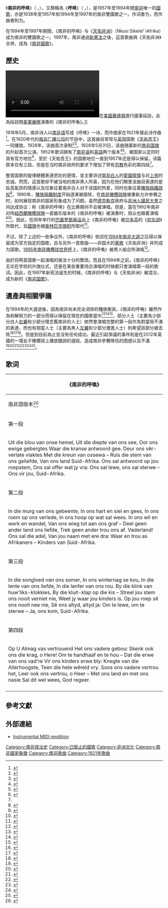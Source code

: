 {{NoteTA
| G1 = Country
| 1=zh-hans:非洲人国民大会; zh-hant:非洲人國民大會; zh-tw:非洲民族議會
}}
{{Expand English|time=2022-05-02T14:09:11+00:00}}
{{Infobox Anthem
|chinese_title = 南非的呼唤
|title         = Die Stem van Suid-Afrika
|alt_title     = Die Stem
|ch_alt_title  = 呼唤
|transcription = 
|image         = Volk en Vaderland 27 - Die stem van Suid-Afrika.png
|image_size    = 
|caption       = 《南非的呼喚》歌譜
|prefix        = 前國歌
|country       = {{flagdeco|ZAF|1928}}{{ZAF}}前雙國歌之一<br/>{{ZAF-1961}}
|author        = {{le|柯內里斯·賈柯巴斯·蘭根豪芬|Cornelis Jacobus Langenhoven}}
|lyrics_date   = 1918年（英語版為1952年集體創作）
|composer      = {{link-af|馬基努斯·勞倫斯·德·費勒|Marthinus Lourens de Villiers}}
|music_date    = 1921年
|adopted       = 1938年6月3日 - 与《[[天佑吾王|天佑吾王]]》成为南非雙國歌之一<br/>1957年5月2日 - 唯一國歌<br/>1994年5月10日 - 与《[[天佑非洲|天佑非洲]]》成为南非雙國歌之一
|until         = 1997年10月10日 - 合併成《[[南非國歌|南非國歌]]》
|sound         = Die Stem van Suid-Afrika.ogg
|sound_title   = 《南非的呼喚》（演奏版）
}}
{{Anthem History
|Nation = 南非
|Flag = Flag of South Africa.svg
|Year1 = 1795 - 1938
|Name1 = [[天佑吾王|天佑吾王]]
|Year2 = 1938 - 1957
|Name2 = [[天佑吾王|天佑吾王]]<br/>[[南非的呼唤|南非的呼唤]]
|Year3 = 1957 - 1994
|Name3 = [[南非的呼唤|南非的呼唤]]
|Year4 = 1994 - 1997
|Name4 = [[天佑非洲|天佑非洲]]<br/>[[南非的呼唤|南非的呼唤]]
|Year5 = 1997 - 
|Name5 = [[南非國歌|南非國歌]]
|Notes = 註：1938 - 1957年及1994 - 1997年間為雙國歌。
}}

《'''南非的呼唤'''》（{{lang-af|Die Stem van Suid-Afrika}} {{IPA-af|di ˈstɛm fan səitˈafrikɑː|}}，{{lang-en|The Call of South Africa}}），又簡稱為《'''呼唤'''》（{{lang-af|Die Stem}} {{IPA-af|di ˈstɛm|}}，{{lang-en|The Call}}），是1957年至1994年間[[南非|南非]]唯一的[[國歌|國歌]]，亦是1938年至1957年和1994年至1997年的南非雙國歌之一。作词者为{{le|柯內里斯·賈柯巴斯·蘭根豪芬|Cornelis Jacobus Langenhoven}}，而作曲者則为{{link-af|馬基努斯·勞倫斯·德·費勒|Marthinus Lourens de Villiers}}。

在1994年至1997年期間，《南非的呼唤》与《[[天佑非洲|天佑非洲]]》（Nkosi Sikelel' iAfrika）成为南非的雙國歌之一。1997年，南非通過[[南非憲法|新憲法]]之後，這首歌曲與《天佑非洲》合併，成為《[[南非國歌|南非國歌]]》。

== 歷史 ==
{{listen
 |filename = 1938 recording of "Die Stem van Suid-Afrika" by the ASAF Choir.oga
 |title = 1938年，演唱版（南非语）
 |description = 1938年代{{le|南非防衛軍|South African Defence Force}}合唱隊演唱版本（南非語）
 |filename2 = "Die Stem van Suid-Afrika" performed by the ASAF Choir and Cantare Male Voice Choir.oga
 |title2 = 1950年，演唱版（南非语）
 |description2 = 1950年代{{le|南非防衛軍|South African Defence Force}}合唱隊演唱版本（南非語）
 |filename3 = "The Call of South Africa" performed by the ASAF Choir and the Cantare Male Voice Choir.oga
 |title3 = 1950年，演唱版（英语）
 |description3 = 1950年代南非防衛軍合唱隊演唱版本（英語）
 |filename4 = "Die Stem van Suid-Afrika" performed by the SABC Symphony Orchestra.oga
 |title4 = 1960年
 |description4 = 南非廣播公司管絃樂隊演奏版（1960年）
 |filename5 = Die Stem van Suid-Afrika" performed at the White House in 1994.oga
 |title5 = 1994年，器樂演奏
 |description5 = 在[[美國|美國]][[白宮|白宮]]演奏的《南非的呼喚》
}}
[[File:State_Arrival_and_Dinner_for_President_Nelson_Mandela_in_1994.webm|thumb]]在[[美國|美國]][[華盛頓哥倫比亞特區|華盛頓]]進行國事採訪，此為採訪間[[美国海军陆战队军乐团|美軍樂隊]]演奏的《南非的呼喚》。]]

1918年5月，南非诗人{{le|柯內里斯·賈柯巴斯·蘭根豪芬|Cornelis Jacobus Langenhoven}}以[[南非语|南非语]]写成《呼唤》一诗，而作曲家{{link-af|馬基努斯·勞倫斯·德·費勒|Mathinus Lourens de Villiers}}在1921年替此诗作曲<ref name="History">{{cite web|url=http://www.info.gov.za/aboutgovt/symbols/anthem.htm|title=SA National Anthem History|accessdate=2007年10月21日|archive-date=2013年5月31日|archive-url=https://web.archive.org/web/20130531001625/http://www.info.gov.za/aboutgovt/symbols/anthem.htm|dead-url=no}}</ref>。在1920年代的[[南非广播公司|南非广播公司]]的节目中，这首曲目常常与[[英国|英国]]国歌《[[天佑吾王|天佑吾王]]》一同播放。1926年，该曲首次录制<ref name=Siemon>{{cite web|url=http://flatint.blogspot.com/2013/10/the-south-african-national-anthem.html|title=flatint: The South African National Anthem: a history on record|first=Siemon|last=Allen|date=2013-10-15|publisher=BlogSpot|access-date=2018-10-31|archive-date=2018-03-30|archive-url=https://web.archive.org/web/20180330042026/http://flatint.blogspot.com/2013/10/the-south-african-national-anthem.html|dead-url=no}}</ref><ref>{{cite web|url=http://samap.ukzn.ac.za/die-stem-van-suid-afrika|title=Die stem van Suid-Afrika|work=South African Music Archive Project|access-date=2018-04-18|publisher=Digital Innovation South Africa|archive-date=2018-04-18|archive-url=https://web.archive.org/web/20180418031541/http://samap.ukzn.ac.za/die-stem-van-suid-afrika|dead-url=no}}</ref>。1928年5月31日，该曲随着新的[[南非国旗|南非国旗]]的升起首次公演。1952年歌词拥有了[[南非语|南非语]]和[[英語|英語]]两个版本<ref name="Sym">{{cite book|last1=Moeschberger|first1=Scott L.|last2=DeZalia|first2=Rebekah A. Phillips|title=Symbols that Bind, Symbols that Divide: The Semiotics of Peace and Conflict|publisher=Springer|isbn=9783319054643|page=185|url=https://books.google.de/books?id=oLEpBAAAQBAJ&pg=PA185|accessdate=2017-04-28|language=en|archive-date=2017-12-01|archive-url=https://web.archive.org/web/20171201031720/https://books.google.de/books?id=oLEpBAAAQBAJ&pg=PA185|dead-url=no}}</ref><ref>{{cite web|url=https://disciplemag.wordpress.com/2014/02/21/south-african-national-anthem-not-for-me-thank-you/|archive-url=https://web.archive.org/web/20171228153437/https://disciplemag.wordpress.com/2014/02/21/south-african-national-anthem-not-for-me-thank-you/|dead-url=yes|archive-date=2017-12-28|title=South African National Anthem – Not for me thank you|first=Nonjabulo|last=Tshabalala|date=2014-02-21|publisher=WordPress|work=The Underground Disciple|access-date=2017-12-28}}</ref>，被国家认定同时具有官方地位<ref name="Hamilton">{{cite book|last1=Hamilton|first1=Janice|title=South Africa|publisher=Lerner Books|location=United Kingdom|isbn=9781580134514|page=69|url=https://books.google.de/books?id=hiN30v2O8h4C&pg=PA69|accessdate=2017-04-28|language=en|archive-date=2017-12-01|archive-url=https://web.archive.org/web/20171201053355/https://books.google.de/books?id=hiN30v2O8h4C&pg=PA69|dead-url=no}}</ref>，至於《天佑吾王》的国歌地位一直到1957年还是得以保留。诗篇原本仅有三段，但是在当时南非政府的要求下增加了带有[[新教|宗教]]色彩的第四段<ref name="History"/>。

整首国歌的旋律總體表達悲壯的感情，並主要讲述[[南非白人|南非白人]]的[[愛國主義|愛國情懷]]与对[[上帝|上帝]]的忠诚。然而，这首歌却不被当地的南非黑人所喜，因为在他们眼里该曲目表達的是趾高氣昂的情感以及仅象征着南非白人对于该国的热爱，同时也象征着[[國民黨_(南非)|種族隔離政权]]<ref name="Apartheid">{{cite web|url=http://www.anc.org.za/misc/nkosi.html|title=Act of defiance|accessdate=2007年10月21日|archiveurl=https://web.archive.org/web/19971017161018/http://www.anc.org.za/misc/nkosi.html|archivedate=1997年10月17日|deadurl=yes}}</ref>。1990年，[[南非種族隔離|種族隔離制度]]开始逐漸被廢除，在[[南非國家橄欖球隊|南非橄欖球隊]]被重新允许参赛之时，如何展现南非的国家形象成为了问题。虽然[[德克勒克|德克勒克]]政府与[[非洲人國民大會|非洲人國民大會]]之间达成协议：称《南非的呼唤》在比赛期间不会被演唱。但是，當在1992年南非对阵[[紐西蘭|紐西蘭]][[紐西蘭國家橄欖球隊|橄欖球隊]]一首器乐版本的《南非的呼喚》被演奏时，观众也跟着演唱<ref>{{cite web |url=http://www.youtube.com/watch?v=ky2rtZg7wAk |title=The 1992 return match - Teams, Anthems and Haka |publisher=Youtube |accessdate=2015-01-03 |archive-date=2015-03-05 |archive-url=https://web.archive.org/web/20150305012301/https://www.youtube.com/watch?v=ky2rtZg7wAk&feature=youtu.be |dead-url=no }}</ref><ref>{{cite web |url=http://www.e-tools.co.za/newsbrief/1992/news9208.17 |title=存档副本 |accessdate=2011年8月14日 |deadurl=yes |archiveurl=https://web.archive.org/web/20120325192802/http://www.e-tools.co.za/newsbrief/1992/news9208.17 |archivedate=2012年3月25日 }}</ref>。因此，在同年举行的[[巴塞罗那奥运会|巴塞罗那奥运会]]上《南非的呼喚》被[[贝多芬|贝多芬]]的《[[欢乐颂|欢乐颂]]》所取代，且[[南非國旗|國旗]]也被[[奥林匹克旗帜|奥林匹克旗帜]]所取代<ref name="Ode to Joy">{{cite news|url=http://query.nytimes.com/gst/fullpage.html?res=9D0CEFDF1639F937A15752C1A967958260&n=Top/Reference/Times%20Topics/Subjects/A/Anthems,%20National |title=Summer Olympic Games:  Ode to Joy |accessdate=2007年10月21日 |work=The New York Times |date=1991年11月24日}}</ref>。

不过，除了上述的一些争议外，《南非的呼唤》依旧在[[1994年南非大選|1994年南非大選]]之后得以保留成为官方指定的国歌，且与另外一首歌曲——非国大的[[黨歌|黨歌]]《天佑非洲》并列成为国歌。[[1995年世界盃橄欖球賽|1995年南非橄欖球世界杯]]上，《南非的呼喚》被黑人組合所演唱<ref>{{cite web |url=https://www.youtube.com/watch?v=5ZQ3mTEdDD0 |title=Anthem: South Africa sing passionately at RWC 1995 |publisher=Youtube |accessdate=2018-09-17 |archive-date=2019-02-19 |archive-url=https://web.archive.org/web/20190219175632/https://www.youtube.com/watch?v=5ZQ3mTEdDD0 |dead-url=no }}</ref>。

由於将两首国歌一起演唱的做法十分的繁琐。而且在1994年之前，《南非的呼唤》无论在学校的升旗仪式，还是在某些重要场合演唱的时候都只會演唱第一段的歌词。因此，在1997年新宪法诞生的时候，《南非的呼唤》与《天佑非洲》被混合，成为新的《[[南非国歌|南非国歌]]》。

== 遺產與相關爭議 ==
在1994年的大選過後，因為南非尚未完全消除的種族衝突，《南非的呼喚》雖然作為和解努力的一部分而得以保留在現在的國歌當中<ref>{{cite web|url=http://www.heraldlive.co.za/news/2015/09/27/eff-missing-plot-die-stem/|title=EFF ‘missing the plot’ on Die Stem - HeraldLIVE|date=2015年9月27日|publisher=|accessdate=2018年9月21日|archive-date=2018年9月9日|archive-url=https://web.archive.org/web/20180909104452/http://www.heraldlive.co.za/news/2015/09/27/eff-missing-plot-die-stem|dead-url=no}}</ref><ref name=Carlin153>{{cite book|last=Carlin|first=John|title=Playing the Enemy|url=https://archive.org/details/playingenemynels0000carl_o2n4|year=2008年|publisher=Penguin|location=New York|isbn=978-1-59420-174-5|pages=[https://archive.org/details/playingenemynels0000carl_o2n4/page/147 147], 153}}</ref><ref name=Carlin173>{{cite book|last=Carlin|first=John|title=Playing the Enemy|url=https://archive.org/details/playingenemynels0000carl_o2n4|year=2008年|publisher=Penguin|location=New York|isbn=978-1-59420-174-5|pages=[https://archive.org/details/playingenemynels0000carl_o2n4/page/173 173]–178}}</ref>，部分人士（主要為少部分白人[[右翼|右翼]]和少部分懷念舊南非的人士）依然會演唱完整的第一段作為對當局不滿的表達，而也有相當人士（主要為黑人[[左翼|左翼]]和少部分激進人士）則希望該部分被去除<ref>{{cite web|url=https://city-press.news24.com/Voices/the-surreal-moment-when-a-harlem-choir-sings-die-stem-for-winnie-20180413|title=The surreal moment when a Harlem choir sings Die Stem for Winnie|publisher=|accessdate=2018-09-20|archive-date=2018-06-12|archive-url=https://web.archive.org/web/20180612184611/https://city-press.news24.com/Voices/the-surreal-moment-when-a-harlem-choir-sings-die-stem-for-winnie-20180413|dead-url=no}}</ref><ref>{{cite web|url=https://www.thesouthafrican.com/eff-calls-for-removal-of-die-stem-on-120th-anniversary-of-enoch-sontongas-death/|title=EFF calls for removal of Die Stem on 120th anniversary of Enoch Sontonga's death|first=Alexis|last=Haden|date=2017年4月18日|publisher=|accessdate=2018年9月21日|archive-date=2018年12月12日|archive-url=https://web.archive.org/web/20181212023507/https://www.thesouthafrican.com/eff-calls-for-removal-of-die-stem-on-120th-anniversary-of-enoch-sontongas-death/|dead-url=no}}</ref><ref>{{cite web|url=https://www.news24.com/SouthAfrica/News/die-stem-adulterates-nkosi-sikelel-iafrika-eff-20170418|title=Die Stem adulterates Nkosi Sikelel iAfrika – EFF|publisher=|accessdate=2018-09-21|archive-date=2018-06-12|archive-url=https://web.archive.org/web/20180612184718/https://www.news24.com/SouthAfrica/News/die-stem-adulterates-nkosi-sikelel-iafrika-eff-20170418|dead-url=yes}}</ref>。但是到目前為止並沒有任何成功。最近引起爭議的事件則是在2012年英國的一場女子橄欖球上播放錯誤的選段，造成南非參賽隊伍的困惑以及不滿<ref>{{cite web|url=https://sports.yahoo.com/blogs/olympics-fourth-place-medal/great-britain-apologizes-south-africa-playing-apartheid-anthem-162951965.html|title=Great Britain apologizes to South Africa for playing apartheid anthem before field hockey game|publisher=|accessdate=2018-09-20|archive-date=2018-06-12|archive-url=https://web.archive.org/web/20180612141547/https://sports.yahoo.com/blogs/olympics-fourth-place-medal/great-britain-apologizes-south-africa-playing-apartheid-anthem-162951965.html|dead-url=no}}</ref><ref>{{cite web|url=https://www.nytimes.com/2017/02/13/sports/tennis/nazi-germany-anthem-usta.html|title=Oh, Say, What’s With All the National Anthem Mistakes?|date=2017年2月13日|publisher=|via=NYTimes.com|accessdate=2018年9月21日|archive-date=2018年6月13日|archive-url=https://web.archive.org/web/20180613003130/https://www.nytimes.com/2017/02/13/sports/tennis/nazi-germany-anthem-usta.html|dead-url=no}}</ref><ref>{{cite web|url=https://www.cnn.com/2012/06/07/world/africa/uk-south-africa-wrong-anthem/index.html|title=Britain apologizes for playing apartheid-era anthem - CNN|first=By Richard Allen Greene,|last=CNN|publisher=|accessdate=2018-09-21|archive-date=2018-08-15|archive-url=https://web.archive.org/web/20180815144144/https://www.cnn.com/2012/06/07/world/africa/uk-south-africa-wrong-anthem/index.html|dead-url=no}}</ref><ref>{{cite web|url=https://www.pri.org/stories/2012-06-06/apartheid-era-anthem-fires-south-africa-team|title=Apartheid-era anthem fires up South Africa team|publisher=|accessdate=2018-09-21|archive-date=2018-08-24|archive-url=https://web.archive.org/web/20180824194206/https://www.pri.org/stories/2012-06-06/apartheid-era-anthem-fires-south-africa-team|dead-url=no}}</ref><ref name="auto">{{cite web|url=https://www.npr.org/2012/06/08/154600994/the-road-to-london-is-paved-with-olympic-gaffes|title=The Road To London Is Paved With Olympic Gaffes|publisher=|accessdate=2018-09-21|archive-date=2018-06-12|archive-url=https://web.archive.org/web/20180612141534/https://www.npr.org/2012/06/08/154600994/the-road-to-london-is-paved-with-olympic-gaffes|dead-url=no}}</ref><ref>{{cite web|url=https://www.sportskeeda.com/hockey/south-africa-want-apology-for-anthem-fiasco|title=South Africa want apology for anthem fiasco|date=2012年6月6日|publisher=|accessdate=2018年9月21日|archive-date=2018年6月12日|archive-url=https://web.archive.org/web/20180612144144/https://www.sportskeeda.com/hockey/south-africa-want-apology-for-anthem-fiasco|dead-url=no}}</ref><ref>{{cite journal|url=https://www.highbeam.com/doc/1G1-292385451.html|title=UK's Die Stem Blunder|date=2012年6月6日|publisher=|journal=|author=|access-date=2018-09-21|archive-url=https://web.archive.org/web/20180919061924/https://www.highbeam.com/doc/1G1-292385451.html|archive-date=2018-09-19|dead-url=yes}}</ref>。

== 歌词 ==
{|class="toccolours" cellpadding="10" align = center rules="cols"
! colspan = "4" |《南非的呼喚》
|- bgcolor="FF9933"
! 南非語版本<ref>{{cite web|url=http://www.flatinternational.org/template_volume.php?volume_id=272|title=flatinternational - South African audio archive - Various Artists - Die Stem Van Suid-Afrika / The Call of South Africa|website=www.flatinternational.org|accessdate=2019-06-06|archive-date=2018-04-18|archive-url=https://web.archive.org/web/20180418093048/http://www.flatinternational.org/template_volume.php?volume_id=272|dead-url=no}}</ref> !! 中文翻譯 !! 英語版本 !! 中文翻譯
|-
! colspan = "4" bgcolor="FF9933"|第一段
|-
| 
<poem>
Uit die blou van onse hemel,
Uit die diepte van ons see,
Oor ons ewige gebergtes
Waar die kranse antwoord gee.
Deur ons vêr-verlate vlaktes
Met die kreun van ossewa –
Ruis die stem van ons geliefde,
Van ons land Suid-Afrika.
Ons sal antwoord op jou roepstem,
Ons sal offer wat jy vra:
Ons sal lewe, ons sal sterwe –
Ons vir jou, Suid-Afrika.
</poem>
|
<poem>
從我們天空之藍而出，
從我們海洋深處而來，
越過我們永恆的山區，
在那裏懸崖給予回答，
通過我們一望無垠的平原，
以及牛車的響聲，
騰起我們鍾愛的聲音，
屬於我們國家南非。
我們將要回應你的呼喚，
我們將要獻身你的要求：
我們將生，我們將亡，
我們皆為你，南非。
</poem>
|
<poem>
Ringing out from our blue heavens,
From our deep seas breaking round;
Over everlasting mountains,
Where the echoing crags resound;
From our plains where creaking wagons
Cut their trails into the earth,
Calls the spirit of our country,
Of the land that gave us birth.
At thy call we shall not falter,
Firm and steadfast we shall stand,
At thy will to live or perish,
O South Africa, dear land.
</poem>
|
<poem>
從我們藍天呼喚而出，
從我們深海回蕩而來，
越過永恆的山峰，
在那裏懸崖回聲重響。
來自我們牛車聲響的平原，
留下印記進入大地——
呼喚我們祖國的魂靈，
屬於我們誕生的土地。
在你呼喚時我們無所畏懼，
堅定不移我們就要起來，
在你需要時去生或死，
噢，南非，親愛的土地。
</poem>
|-
! colspan = "4" bgcolor="white"|第二段
|-
|
<poem>
In die murg van ons gebeente,
In ons hart en siel en gees,
In ons roem op ons verlede,
In ons hoop op wat sal wees.
In ons wil en werk en wandel,
Van ons wieg tot aan ons graf –
Deel geen ander land ons liefde,
Trek geen ander trou ons af.
Vaderland! Ons sal die adel,
Van jou naam met ere dra:
Waar en trou as Afrikaners –
Kinders van Suid-Afrika.
</poem>
|
<poem>
在我們的骨髓之中，
在我們的內心和靈魂中，
在我們過去的榮耀中，
在我們的期望之中，
在我們的願望、工作和徘徊中，
從我們的嬰兒床到墳墓——
沒有別處分享我們的愛。
沒有其他忠誠拆散我們。
祖國，我們將承載高貴，
屬於你的名字與榮耀：
獻身並做個真正的阿非利卡人——
南非的孩子。
</poem>
|
<poem>
In our body and our spirit,
In our inmost heart held fast;
In the promise of our future,
And the glory of our past;
In our will, our work, our striving,
From the cradle to the grave –
There's no land that shares our loving,
And no bond that can enslave.
Thou hast borne us and we know thee,
May our deeds to all proclaim
Our enduring love and service
To thy honour and thy name.
</poem>
|
<poem>
在我們身體和靈魂中，
在我們沸騰的內心深處中，
在我們未來的期許中，
以及我們過去的榮耀。
在我們願望、我們工作、我們抗爭中，
從搖籃到墳墓——
沒有地方分享我們的愛。
又無桎梏可使奴役。
你既然承載我們，而且我們瞭解你，
願我們的行為到所有的宣告，
我們不朽的愛和效勞，
奉你的榮耀和你的名字。
</poem>
|-
! colspan = "4" bgcolor="2852CC" color="white"|第三段
|-
|
<poem>
In die songloed van ons somer,
In ons winternag se kou,
In die lente van ons liefde,
In die lanfer van ons rou.
By die klink van huw'liks-klokkies,
By die kluit-klap op die kis –
Streel jou stem ons nooit verniet nie,
Weet jy waar jou kinders is.
Op jou roep sê ons nooit nee nie,
Sê ons altyd, altyd ja:
Om te lewe, om te sterwe –
Ja, ons kom, Suid-Afrika.
</poem>
|
<poem>
在我們夏天的霞光中，
在我們冬夜的寒冷中，
在我們的愛的春天中，
在我們悲傷的秋天中。
在婚禮鐘聲響起之時，
在棺材蓋上鎮棺石之時——
撫慰你的聲音我們永不枉然，
你知道哪有你的孩子。
在你召喚時我們絶不説不，
我們一如既往説是：
去生，去死——
是，我們來了，南非。
</poem>
|
<poem>
In the golden warmth of summer,
In the chill of winter's air,
In the surging life of springtime,
In the autumn of despair;
When the wedding bells are chiming
Or when those we love do depart,
Thou dost know us for thy children
And dost take us to thy heart
Loudly peals the answering chorus:
We are thine, and we shall stand,
Be it life or death, to answer
To thy call, beloved land.
</poem>
|
<poem>
在夏天黃金般溫暖中，
在冬天空氣的寒冷中，
在春天勃發的生命中，
在蕭索的秋天中。
在婚禮鐘聲響起之時，
或我們愛人逝去之時，
你瞭解我們為了你的孩子，
並帶我們前赴你的心靈，
回應之聲高聲作響，
我們屬於你，我們將起來，
去回答是生是死，
致你的呼喚，親愛的土地。
</poem>
|-
! colspan = "4" bgcolor="2852CC" color="white"|第四段
|-
|
<poem>
Op U Almag vas vertrouend
Het ons vadere gebou:
Skenk ook ons die krag, o Here!
Om te handhaaf en te hou –
Dat die erwe van ons vad're
Vir ons kinders erwe bly:
Knegte van die Allerhoogste,
Teen die hele wêreld vry.
Soos ons vadere vertrou het,
Leer ook ons vertrou, o Heer –
Met ons land en met ons nasie
Sal dit wel wees, God regeer.
</poem>
|
<poem>
在你全能堅定的委托之上，
有我們父親所建設的：
再給與我們力量，主啊！
去維持並且保護
我們父親的遺產，
為我們的孩子留住遺產，
全能者的僕人們，
在全世界自由之前，
像我們父親信任的那樣，
教導我們也去信任，主啊：
伴隨我們的土地和我們的國家，
上帝的領域，更加美好。
</poem>
|
<poem>
In thy power, Almighty, trusting,
Did our fathers build of old;
Strengthen then, O Lord, their children
To defend, to love, to hold –
That the heritage they gave us
For our children yet may be:
Bondsmen only to the Highest
And before the whole world free.
As our fathers trusted humbly,
Teach us, Lord to trust Thee still:
Guard our land and guide our people
In Thy way to do Thy will.
</poem>
|
<poem>
在你力量、全能、信任之中，
做我們父輩過去所建設的，
噢，主啊，壯大那些孩子們，
去保衛、去關愛、去留存
他們留給我們的遺產，
為了將來的孩子，
僅至最高者的奴僕，
以及全世界自由之前，
像我們父輩謙遜地信任的，
主教導我們去依然信任你，
守衛我們土地、指引我們人民，
以你的方式去如你所願。
</poem>
|-
|}

== 參考文獻 ==
{{Reflist|2}}

== 外部連結 ==
{{Portal box|非洲|南非|音樂}}
{{Commons category|Die Stem van Suid-Afrika}}
{{Wikisource|Die Stem van Suid-Afrika}}
* [https://web.archive.org/web/20070104204040/http://www.nationalanthems.info/za-94.mid Instrumental MIDI rendition]

{{DEFAULTSORT:Die Stem Van Suid-Afrika}}
[[Category:南非政治史|Category:南非政治史]]
[[Category:已廢止的國歌|Category:已廢止的國歌]]
[[Category:非洲文化|Category:非洲文化]]
[[Category:南非國家象徵|Category:南非國家象徵]]
[[Category:南非歌曲|Category:南非歌曲]]
[[Category:1921年歌曲|Category:1921年歌曲]]